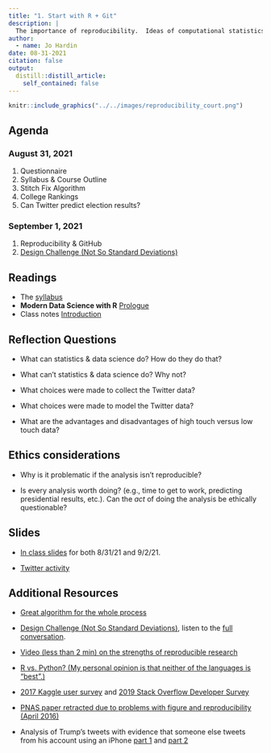 ```yaml
---
title: "1. Start with R + Git"
description: |
  The importance of reproducibility.  Ideas of computational statistics, data science, and machine learning.  Some resources for starting with R + RStudio + Git + GitHub.
author:
  - name: Jo Hardin
date: 08-31-2021
citation: false
output:
  distill::distill_article:
    self_contained: false
---
```


```r
knitr::include_graphics("../../images/reproducibility_court.png")
```



## Agenda <i class="fas fa-calendar-alt"></i>

### August 31, 2021

1. Questionnaire
2. Syllabus & Course Outline
3. Stitch Fix Algorithm
4. College Rankings
5. Can Twitter predict election results?

### September 1, 2021 

1. Reproducibility & GitHub
2. <a href = "https://simplystatistics.org/2019/01/09/how-data-scientists-think-a-mini-case-study/" target="_blank">Design Challenge (Not So Standard Deviations)</a>


## Readings <i class="fas fa-book-open"></i> 

* The [syllabus](/syllabus/)
* **Modern Data Science with R** <a href="https://mdsr-book.github.io/mdsr2e/ch-prologue.html" target="_blank">Prologue</a>
* Class notes <a href = "http://st47s.com/Math154/Notes/intro.html" target= "_blank">Introduction</a>


## Reflection Questions <i class="fas fa-lightbulb"></i> 

* What can statistics & data science do?  How do they do that?

* What can't statistics & data science do?  Why not?

* What choices were made to collect the Twitter data?

* What choices were made to model the Twitter data?

* What are the advantages and disadvantages of high touch versus low touch data?

## Ethics considerations <i class="fas fa-balance-scale"></i> 

* Why is it problematic if the analysis isn't reproducible?

* Is every analysis worth doing? (e.g., time to get to work, predicting presidential results, etc.).  Can the *act* of doing the analysis be ethically questionable?

## Slides <i class="fas fa-desktop"></i>

* <a href = "https://m154-comp-stats.netlify.app/slides/2021-08-31-reprodgit" target = "_blank">In class slides</a> for both 8/31/21 and 9/2/21.

* <a href = "https://m154-comp-stats.netlify.app/slides/twitter.pdf" target = "_blank">Twitter activity</a>

## Additional Resources <i class="fas fa-laptop"></i> 

* <a href = "http://algorithms-tour.stitchfix.com/" target="_blank">Great algorithm for the whole process</a>

* <a href = "https://simplystatistics.org/2019/01/09/how-data-scientists-think-a-mini-case-study/" target="_blank">Design Challenge (Not So Standard Deviations)</a>, listen to the <a href = "https://nssdeviations.com/71-compromised-shoe-situation" target = "_blank">full conversation</a>.

* <a href = "https://www.youtube.com/watch?v=s3JldKoA0zw&feature=youtu.be" target="_blank">Video (less than 2 min) on the strengths of reproducible research</a>

* <a href = "https://www.dataquest.io/blog/python-vs-r/" target="_blank">R vs. Python?  (My personal opinion is that neither of the languages is "best".)</a>

* <a href = "https://www.kaggle.com/surveys/2017" target="_blank">2017 Kaggle user survey</a> and <a href = "https://insights.stackoverflow.com/survey/2019" target="_blank"> 2019 Stack Overflow Developer Survey</a>

* <a href = "http://cardiobrief.org/2016/04/06/pnas-paper-by-prominent-cardiologist-and-dean-retracted/" target="_blank">PNAS paper retracted due to problems with figure and reproducibility (April 2016)</a>

* Analysis of Trump’s tweets with evidence that someone else tweets from his account using an iPhone <a href = "http://varianceexplained.org/r/trump-tweets/" target="_blank">part 1</a> and <a href = "http://varianceexplained.org/r/trump-followup/" target="_blank">part 2 </a>

